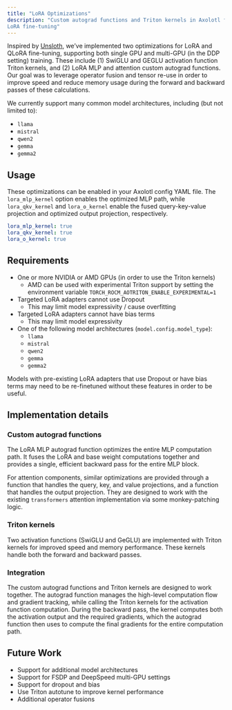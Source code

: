 ```yaml
---
title: "LoRA Optimizations"
description: "Custom autograd functions and Triton kernels in Axolotl for optimized
LoRA fine-tuning"
---
```


Inspired by [Unsloth](https://unsloth.ai/), we've implemented two optimizations for
LoRA and QLoRA fine-tuning, supporting both single GPU and multi-GPU (in the DDP
setting) training. These include (1) SwiGLU and GEGLU activation function Triton
kernels, and (2) LoRA MLP and attention custom autograd functions. Our goal was to
leverage operator fusion and tensor re-use in order to improve speed and reduce
memory usage during the forward and backward passes of these calculations.

We currently support many common model architectures, including (but not limited to):

- `llama`
- `mistral`
- `qwen2`
- `gemma`
- `gemma2`

## Usage

These optimizations can be enabled in your Axolotl config YAML file. The
`lora_mlp_kernel` option enables the optimized MLP path, while `lora_qkv_kernel` and
`lora_o_kernel` enable the fused query-key-value projection and optimized output
projection, respectively.

```yaml
lora_mlp_kernel: true
lora_qkv_kernel: true
lora_o_kernel: true
```

## Requirements

- One or more NVIDIA or AMD GPUs (in order to use the Triton kernels)
    - AMD can be used with experimental Triton support by setting the environment variable `TORCH_ROCM_AOTRITON_ENABLE_EXPERIMENTAL=1`
- Targeted LoRA adapters cannot use Dropout
    - This may limit model expressivity / cause overfitting
- Targeted LoRA adapters cannot have bias terms
    - This may limit model expressivity
- One of the following model architectures (`model.config.model_type`):
    - `llama`
    - `mistral`
    - `qwen2`
    - `gemma`
    - `gemma2`

Models with pre-existing LoRA adapters that use Dropout or have bias terms may need to
be re-finetuned without these features in order to be useful.

## Implementation details

### Custom autograd functions

The LoRA MLP autograd function optimizes the entire MLP computation path. It fuses the
LoRA and base weight computations together and provides a single, efficient backward
pass for the entire MLP block.

For attention components, similar optimizations are provided through a function that
handles the query, key, and value projections, and a function that handles the output
projection. They are designed to work with the existing `transformers` attention
implementation via some monkey-patching logic.

### Triton kernels

Two activation functions (SwiGLU and GeGLU) are implemented with Triton kernels for
improved speed and memory performance. These kernels handle both the forward and
backward passes.

### Integration

The custom autograd functions and Triton kernels are designed to work together. The
autograd function manages the high-level computation flow and gradient tracking, while
calling the Triton kernels for the activation function computation. During the backward
pass, the kernel computes both the activation output and the required gradients, which
the autograd function then uses to compute the final gradients for the entire
computation path.

## Future Work

- Support for additional model architectures
- Support for FSDP and DeepSpeed multi-GPU settings
- Support for dropout and bias
- Use Triton autotune to improve kernel performance
- Additional operator fusions
